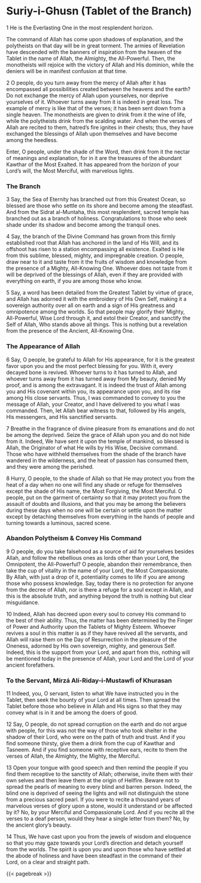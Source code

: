 # Suriy-i-Ghusn (Tablet of the Branch) {#sec-tablet-of-the-branch .unnumbered}

1 He is the Everlasting One in the most resplendent horizon.

The command of Allah has come upon shadows of explanation, and the polytheists on that day will be in great torment. The armies of Revelation have descended with the banners of inspiration from the heaven of the Tablet in the name of Allah, the Almighty, the All-Powerful. Then, the monotheists will rejoice with the victory of Allah and His dominion, while the deniers will be in manifest confusion at that time.

2 O people, do you turn away from the mercy of Allah after it has encompassed all possibilities created between the heavens and the earth? Do not exchange the mercy of Allah upon yourselves, nor deprive yourselves of it. Whoever turns away from it is indeed in great loss. The example of mercy is like that of the verses; it has been sent down from a single heaven. The monotheists are given to drink from it the wine of life, while the polytheists drink from the scalding water. And when the verses of Allah are recited to them, hatred's fire ignites in their chests; thus, they have exchanged the blessings of Allah upon themselves and have become among the heedless.

Enter, O people, under the shade of the Word, then drink from it the nectar of meanings and explanation, for in it are the treasures of the abundant Kawthar of the Most Exalted. It has appeared from the horizon of your Lord's will, the Most Merciful, with marvelous lights.

### The Branch {#sec-the-branch}

3 Say, the Sea of Eternity has branched out from this Greatest Ocean, so blessed are those who settle on its shore and become among the steadfast. And from the Sidrat al-Muntaha, this most resplendent, sacred temple has branched out as a branch of holiness. Congratulations to those who seek shade under its shadow and become among the tranquil ones.

4 Say, the branch of the Divine Command has grown from this firmly established root that Allah has anchored in the land of His Will, and its offshoot has risen to a station encompassing all existence. Exalted is He from this sublime, blessed, mighty, and impregnable creation. O people, draw near to it and taste from it the fruits of wisdom and knowledge from the presence of a Mighty, All-Knowing One. Whoever does not taste from it will be deprived of the blessings of Allah, even if they are provided with everything on earth, if you are among those who know.

5 Say, a word has been detailed from the Greatest Tablet by virtue of grace, and Allah has adorned it with the embroidery of His Own Self, making it a sovereign authority over all on earth and a sign of His greatness and omnipotence among the worlds. So that people may glorify their Mighty, All-Powerful, Wise Lord through it, and extol their Creator, and sanctify the Self of Allah, Who stands above all things. This is nothing but a revelation from the presence of the Ancient, All-Knowing One.

### The Appearance of Allah {#sec-the-appearance-of-allah}

6 Say, O people, be grateful to Allah for His appearance, for it is the greatest favor upon you and the most perfect blessing for you. With it, every decayed bone is revived. Whoever turns to it has turned to Allah, and whoever turns away from it has turned away from My beauty, denied My proof, and is among the extravagant. It is indeed the trust of Allah among you and His covenant within you, its appearance upon you, and its rise among His close servants. Thus, I was commanded to convey to you the message of Allah, your Creator, and I have delivered to you what I was commanded. Then, let Allah bear witness to that, followed by His angels, His messengers, and His sanctified servants.

7 Breathe in the fragrance of divine pleasure from its emanations and do not be among the deprived. Seize the grace of Allah upon you and do not hide from it. Indeed, We have sent it upon the temple of mankind, so blessed is Allah, the Originator of what He wills by His Wise, Decisive command. Those who have withheld themselves from the shade of the branch have wandered in the wilderness, and the heat of passion has consumed them, and they were among the perished.

8 Hurry, O people, to the shade of Allah so that He may protect you from the heat of a day when no one will find any shade or refuge for themselves except the shade of His name, the Most Forgiving, the Most Merciful. O people, put on the garment of certainty so that it may protect you from the assault of doubts and illusions, and that you may be among the believers during these days when no one will be certain or settle upon the matter except by detaching themselves from everything in the hands of people and turning towards a luminous, sacred scene.

### Abandon Polytheism & Convey His Command {#sec-abandon-polytheism}

9 O people, do you take falsehood as a source of aid for yourselves besides Allah, and follow the rebellious ones as lords other than your Lord, the Omnipotent, the All-Powerful? O people, abandon their remembrance, then take the cup of vitality in the name of your Lord, the Most Compassionate. By Allah, with just a drop of it, potentiality comes to life if you are among those who possess knowledge. Say, today there is no protection for anyone from the decree of Allah, nor is there a refuge for a soul except in Allah, and this is the absolute truth, and anything beyond the truth is nothing but clear misguidance.

10 Indeed, Allah has decreed upon every soul to convey His command to the best of their ability. Thus, the matter has been determined by the Finger of Power and Authority upon the Tablets of Mighty Esteem. Whoever revives a soul in this matter is as if they have revived all the servants, and Allah will raise them on the Day of Resurrection in the pleasure of the Oneness, adorned by His own sovereign, mighty, and generous Self. Indeed, this is the support from your Lord, and apart from this, nothing will be mentioned today in the presence of Allah, your Lord and the Lord of your ancient forefathers.

### To the Servant, Mírzá Alí-Riday-i-Mustawfi of Khurasan

11 Indeed, you, O servant, listen to what We have instructed you in the Tablet, then seek the bounty of your Lord at all times. Then spread the Tablet before those who believe in Allah and His signs so that they may convey what is in it and be among the doers of good.

12 Say, O people, do not spread corruption on the earth and do not argue with people, for this was not the way of those who took shelter in the shadow of their Lord, who were on the path of truth and trust. And if you find someone thirsty, give them a drink from the cup of Kawthar and Tasneem. And if you find someone with receptive ears, recite to them the verses of Allah, the Almighty, the Mighty, the Merciful.

13 Open your tongue with good speech and then remind the people if you find them receptive to the sanctity of Allah; otherwise, invite them with their own selves and then leave them at the origin of Hellfire. Beware not to spread the pearls of meaning to every blind and barren person. Indeed, the blind one is deprived of seeing the lights and will not distinguish the stone from a precious sacred pearl. If you were to recite a thousand years of marvelous verses of glory upon a stone, would it understand or be affected by it? No, by your Merciful and Compassionate Lord. And if you recite all the verses to a deaf person, would they hear a single letter from them? No, by the ancient glory's beauty.

14 Thus, We have cast upon you from the jewels of wisdom and eloquence so that you may gaze towards your Lord's direction and detach yourself from the worlds. The spirit is upon you and upon those who have settled at the abode of holiness and have been steadfast in the command of their Lord, on a clear and straight path.

{{< pagebreak >}}
